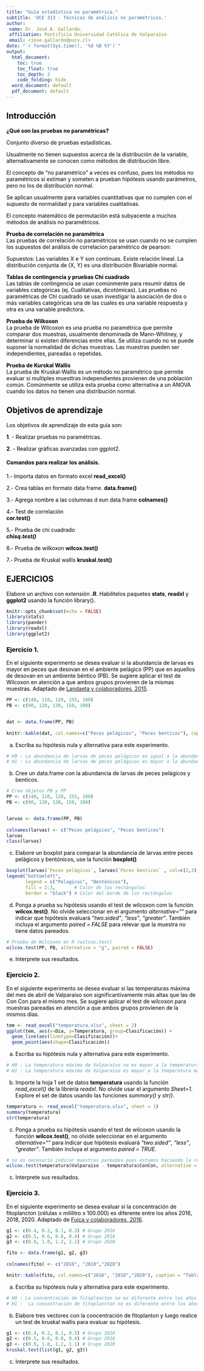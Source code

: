 ```yaml
---
title: "Guía estadística no paramétrica."
subtitle: 'OCE 313 - Técnicas de análisis no paramétricos.'
author:
 name: Dr. José A. Gallardo.
 affiliation: Pontificia Universidad Católica de Valparaíso
 email: <jose.gallardo@pucv.cl>
date: "`r format(Sys.time(), '%d %B %Y')`"
output:
  html_document:
    toc: true
    toc_float: true
    toc_depth: 3
    code_folding: hide
  word_document: default
  pdf_document: default
---
```


<style>
#TOC {
  color: black;
  font-familiy: Calibri;
  font-size: 14px;
  border-color: #708090; 
}
body {
   color: black;
   font-familiy: Calibri;
}

pre {
  color: black;
  background-color: #F8F8FF;
}
# header {
  color: #800000;
  font-familiy: Calibri;
  background-color: #F5F5F5;
  opacity: 0.8;
  font-size: 16px;
}
</style>


## **Introducción**

**¿Qué son las pruebas no paramétricas?**

Conjunto diverso de pruebas estadísticas.

Usualmente no tienen supuestos acerca de la distribución de la variable, alternativamente se conocen como métodos de distribución libre.

El concepto de “no paramétrico” a veces es confuso, pues los métodos no paramétricos si estiman y someten a prueban hipótesis usando parámetros, pero no los de distribución normal.

Se aplican usualmente para variables cuantitativas que no cumplen con el supuesto de normalidad y para variables cualitativas.

El concepto matemático de permutación está subyacente a muchos métodos de análisis no paramétricos. 

**Prueba de correlación no paramétrica**  
Las pruebas de correlación no paramétricos se usan cuando no se cumplen los supuestos del análisis de correlacion paramétrico de pearson:

Supuestos:
Las variables X e Y son continuas.
Existe relación lineal.
La distribución conjunta de (X, Y) es una distribución Bivariable normal.

**Tablas de contingencia y pruebas Chi cuadrado**  
Las tablas de contingencia se usan comúnmente para resumir datos de variables categóricas (ej. Cualitativas, dicotómicas). Las pruebas no paramétricas de Chi cuadrado se usan investigar la asociación de dos o más variables categóricas una de las cuales es una variable respuesta y otra es una variable predictora.

**Prueba de Wilkoxon**  
La prueba de Wilcoxon es una prueba no paramétrica que permite comparar dos muestras, usualmente denominada de Mann-Whitney, y determinar si existen diferencias entre ellas. Se utiliza cuando no se puede suponer la normalidad de dichas muestras. Las muestras pueden ser independientes, pareadas o repetidas.

**Prueba de Kurskal Wallis**  
La prueba de Kruskal-Wallis es un método no paramétrico que permite evaluar si multiples muesttras independientes provienen de una población común. Comúnmente se utiliza esta prueba como alternativa a un ANOVA cuando los datos no tienen una distribución normal.

## **Objetivos de aprendizaje**

Los objetivos de aprendizaje de esta guía son:

**1**. - Realizar pruebas no paramétricas.

**2**. - Realizar gráficas avanzadas con ggplot2. 

  
#### Comandos para realizar los análisis.

1.- Importa datos en formato excel
**read_excel()**  

2.- Crea tablas en formato data frame.
**data.frame()**  

3.- Agrega nombre a las columnas d eun data.frame
**colnames()**  

4.- Test de correlación  
**cor.test()**

5.- Prueba de chi cuadrado   
***chisq.test()***

6.- Prueba de wilkoxon
**wilcox.test()**  

7.- Prueba de Kruskal wallis
**kruskal.test()**  

## EJERCICIOS

Elabore un archivo con extensión **.R**. Habilitelos paquetes **stats**, **readxl** y **ggplot2** usando la función library().

```r
knitr::opts_chunk$set(echo = FALSE)
library(stats)
library(pander)
library(readxl)
library(ggplot2)
```

### **Ejercicio 1.**
En el siguiente experimento se desea evaluar si la abundancia de larvas es mayor en peces que desovan en el ambiente pelágico (PP) que en aquellos de desovan en un ambiente béntico (PB). Se sugiere aplicar el test de Wilcoxon en atención a que ambos grupos provienen de la mismas muestras. Adaptado de [Landaeta y colaboradores, 2015](https://revbiolmar.uv.cl/resumenes/v504/504-563.pdf).

```r
PP <- c(140, 110, 120, 155, 100)
PB <- c(90, 120, 130, 150, 100)


dat <- data.frame(PP, PB)
  
knitr::kable(dat, col.names=c("Peces pelágicos", "Peces benticos"), caption = "Tabla 1. Abundancia de larvas de peces benticos y pelagicos por 1000 metros cúbicos.")

```

a) Escriba su hipótesis nula y alternativa para este experimento.

```r

# H0 : La abundancia de larvas de peces pelágicos es igual a la abundancia de peces bénticos.
# H1 : La abundancia de larvas de peces pelágicos es mayor a la abundancia de peces bénticos.

```

b) Cree un data.frame con la abundancia de larvas de peces pelágicos y benticos.

```r
# Crea objetos PB y PP 
PP <- c(140, 110, 120, 155, 100)
PB <- c(90, 120, 130, 150, 100)


larvas <- data.frame(PP, PB)
  
colnames(larvas) <- c("Peces pelágicos", "Peces benticos")
larvas
class(larvas)
```

c) Elabore un boxplot para comparar la abundancia de larvas entre peces pelágicos y bentónicos, use la función **boxplot()**

```r
boxplot(larvas$`Peces pelágicos`, larvas$`Peces benticos` , col=c(2,3), ylab= "Abundancia larvas x 1000 m3", xlab= "Peces")
legend("bottomleft",
       legend = c("Pelagicos", "Bentónicos"),
       fill = 2:3,       # Color de los rectángulos
       border = "black") # Color del borde de los rectángulos
```

d) Ponga a prueba su hipótesis usando el test de wilcoxon com la función **wilcox.test()**. No olvide seleccionar en el argumento *alternative=""* para indicar que hipótesis evaluará *"two.sided"*, *"less"*, *"greater"*. También incluya el argumento *paired = FALSE* para relevar que la muestra no tiene datos pareados.

```r
# Prueba de Wilcoxon en R (wilcox.test)
wilcox.test(PP, PB, alternative = "g", paired = FALSE)
```

e) Interprete sus resultados.

### **Ejercicio 2.**
En el siguiente experimento se desea evaluar si las temperaturas máxima del mes de abril de Valparaíso son significantivamente más altas que las de Con Con para el mismo mes. Se sugiere aplicar el test de wilcoxon para muestras pareadas en atención a que ambos grupos provienen de la mismos días.

```r
tem <- read_excel("temperatura.xlsx", sheet = 2)
ggplot(tem, aes(x=Dia, y=Temperatura, group=Clasificación)) +
  geom_line(aes(linetype=Clasificación))+
  geom_point(aes(shape=Clasificación))

```

a) Escriba su hipótesis nula y alternativa para este experimento.

```r

# H0 : La temperatura máxima de Valparaíso no es mayor a la temperatura máxima de Con Con del mes de abril de 2021.
# H1 : La temperatura máxima de Valparaíso es mayor a la temperatura máxima de Con Con del mes de abril de 2021

```

b) Importe la hoja 1 set de datos **temperatura** usando la función *read_excel()* de la librería *readxl*. No olvide usar el argumento *Sheet=1*. Explore el set de datos usando las funciones *summary()* y *str()*.

```r
temperatura <- read_excel("temperatura.xlsx", sheet = 1)
summary(temperatura)
str(temperatura)
```

c) Ponga a prueba su hipótesis usando el test de wilcoxon usando la función **wilcox.test()**, no olvide seleccionar en el argumento *alternative=""* para indicar que hipótesis evaluará *"two.sided"*, *"less"*, *"greater"*. También incluya el argumento *paired = TRUE*.

```r
# no es necesario indicar muestras pareadas pues estamos haciendo la resta en la función.
wilcox.test(temperatura$Valparaiso - temperatura$ConCon, alternative = "greater")
```

c) Interprete sus resultados.


### **Ejercicio 3.**
En el siguiente experimento se desea evaluar si la concentración de fitoplancton (células x mililitro x 100.000) es diferente entre los años 2016, 2018, 2020. Adaptado de [Fuica y colaboradores, 2016](file:///Users/macbook/Downloads/01.Fans.pdf).


```r
g1 <- c(0.4, 0.2, 0.1, 0.3) # Grupo 2016
g2 <- c(0.5, 0.6, 0.8, 0.4) # Grupo 2018
g3 <- c(0.9, 1.0, 1.2, 1.1) # Grupo 2020

fito <- data.frame(g1, g2, g3)
  
colnames(fito) <- c("2016", "2018","2020")

knitr::kable(fito, col.names=c("2016", "2018","2020"), caption = "Tabla 2. Fitoplancton en el Sur de Chile en los años 2016, 2018 y 2020.")
```

a) Escriba su hipótesis nula y alternativa para este experimento.

```r

# H0 : La concentración de fitoplancton no es diferente entre los años 2016, 2018, 2020.
# H1 :  La concentración de fitoplancton no es diferente entre los años 2016, 2018, 2020.

```

b) Elabore tres vectores con la concentración de fitoplanton y luego realice un test de kruskal wallis para evaluar su hipótesis.

```r
g1 <- c(0.4, 0.2, 0.1, 0.3) # Grupo 2016
g2 <- c(0.5, 0.6, 0.8, 0.4) # Grupo 2018
g3 <- c(0.9, 1.0, 1.2, 1.1) # Grupo 2020
kruskal.test(list(g1, g2, g3))

```

c) Interprete sus resultados.